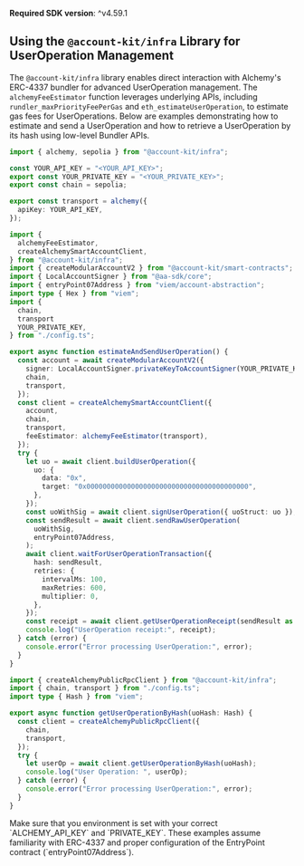 <Info>**Required SDK version**: ^v4.59.1</Info>

## Using the `@account-kit/infra` Library for UserOperation Management

The `@account-kit/infra` library enables direct interaction with Alchemy's ERC-4337 bundler for advanced UserOperation management. The `alchemyFeeEstimator` function leverages underlying APIs, including `rundler_maxPriorityFeePerGas` and `eth_estimateUserOperation`, to estimate gas fees for UserOperations. Below are examples demonstrating how to estimate and send a UserOperation and how to retrieve a UserOperation by its hash using low-level Bundler APIs.

<CodeBlocks>

```ts twoslash title="config.ts"
import { alchemy, sepolia } from "@account-kit/infra";

const YOUR_API_KEY = "<YOUR_API_KEY>";
export const YOUR_PRIVATE_KEY = "<YOUR_PRIVATE_KEY>";
export const chain = sepolia;

export const transport = alchemy({
  apiKey: YOUR_API_KEY,
});
```

```ts twoslash title="estimateAndSendUserOperation.ts"
import {
  alchemyFeeEstimator,
  createAlchemySmartAccountClient,
} from "@account-kit/infra";
import { createModularAccountV2 } from "@account-kit/smart-contracts";
import { LocalAccountSigner } from "@aa-sdk/core";
import { entryPoint07Address } from "viem/account-abstraction";
import type { Hex } from "viem";
import {
  chain,
  transport
  YOUR_PRIVATE_KEY,
} from "./config.ts";

export async function estimateAndSendUserOperation() {
  const account = await createModularAccountV2({
    signer: LocalAccountSigner.privateKeyToAccountSigner(YOUR_PRIVATE_KEY),
    chain,
    transport,
  });
  const client = createAlchemySmartAccountClient({
    account,
    chain,
    transport,
    feeEstimator: alchemyFeeEstimator(transport),
  });
  try {
    let uo = await client.buildUserOperation({
      uo: {
        data: "0x",
        target: "0x0000000000000000000000000000000000000000",
      },
    });
    const uoWithSig = await client.signUserOperation({ uoStruct: uo });
    const sendResult = await client.sendRawUserOperation(
      uoWithSig,
      entryPoint07Address,
    );
    await client.waitForUserOperationTransaction({
      hash: sendResult,
      retries: {
        intervalMs: 100,
        maxRetries: 600,
        multiplier: 0,
      },
    });
    const receipt = await client.getUserOperationReceipt(sendResult as Hex);
    console.log("UserOperation receipt:", receipt);
  } catch (error) {
    console.error("Error processing UserOperation:", error);
  }
}
```

```ts twoslash title="getUserOperationByHash.ts"
import { createAlchemyPublicRpcClient } from "@account-kit/infra";
import { chain, transport } from "./config.ts";
import type { Hash } from "viem";

export async function getUserOperationByHash(uoHash: Hash) {
  const client = createAlchemyPublicRpcClient({
    chain,
    transport,
  });
  try {
    let userOp = await client.getUserOperationByHash(uoHash);
    console.log("User Operation: ", userOp);
  } catch (error) {
    console.error("Error processing UserOperation:", error);
  }
}
```

</CodeBlocks>

<Info>
  Make sure that you environment is set with your correct `ALCHEMY_API_KEY` and
  `PRIVATE_KEY`. These examples assume familiarity with ERC-4337 and proper
  configuration of the EntryPoint contract (`entryPoint07Address`).
</Info>
